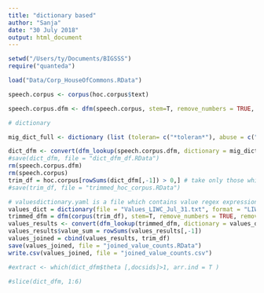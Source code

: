 ```yaml
---
title: "dictionary based"
author: "Sanja"
date: "30 July 2018"
output: html_document
---
```



```r
setwd("/Users/ty/Documents/BIGSSS")
require("quanteda")

load("Data/Corp_HouseOfCommons.RData")

speech.corpus <- corpus(hoc.corpus$text)

speech.corpus.dfm <- dfm(speech.corpus, stem=T, remove_numbers = TRUE, remove_punct = TRUE, remove_symbols = TRUE,  remove = stopwords("en"))
```




```r
# dictionary

mig_dict_full <- dictionary (list (toleran= c("*toleran*"), abuse = c("abuse"), assimil =	c("assimil*"), asylum =	c(	"asylum*"	), avalanche =	c("avalanche"), border	=	c("border"), burqa=	c("burqa"), christian=	c("christian"), citizen=	c("citizen*"), cultur =	c("cultur*"), custom	=	c("custom*"), deport	=	c("deport*"), discriminat=	c("discriminat*"), diversity =	c("diversity"), ethnic	=	c("ethnic*"), extremis	=	c("extremis*"), flood =	c(	"flood"	), foreign=	c("foreign*"),fraud	=	c("fraud"	)	, halal	=	c("halal"	), hallal	=	c("hallal"), headscarf=	c("headscarf"), human=	c	(	"human*"), identitiy= c("identitiy"), illegal=	c("illegal*"), immigr	=	c	("immigr*"), indigenous=	c	("indigenous"),	integrat=	c("integrat*"	), invasion=		c("invasion"	),	irregular=	c(	"irregular"),	islam	=	c("islam*"),	jihad	=	c("jihad*"), migrant=	c("migrant*"),	minaret	=	c	(	"minaret"	), minorit=		c("minorit*"),	mosque	=	c ("mosque"), multicultur =	c("multicultur*"), muslim	= c("muslim"), nation		= c("nation*"),	native	= c("native"), naturalis=	c("naturalis*"), naturaliz=	c("naturaliz*"), permit	= c("permit"),	raci =	c("raci*"),	radical	=	c("radical"),	refug	=	c("refug*"),	refuge	=	c(	"refuge"),	religious =	c("religious"),	reunion	=	c	("reunion"), sharia	=	c ("sharia"	), shari	=	c("shari'a"),	shariah	=	c("shariah"), shelter	=	c("shelter"), temple	=	c(	"temple")	,	terroris =	c("terroris*"), tradition = c("tradition*"), traumatis =	c("traumatis"),	traumatiz =	c("traumatiz*"), unauthorised = c("unauthorised"), unauthorized =	c("unauthorized"), unity	= c("unity"),	veil = c("veil"), xenophob =	c("xenophob*")))

```




```r
dict_dfm <- convert(dfm_lookup(speech.corpus.dfm, dictionary = mig_dict_full), to = "data.frame")
#save(dict_dfm, file = "dict_dfm_df.RData") 
rm(speech.corpus.dfm)
rm(speech.corpus)
trim_df = hoc.corpus[rowSums(dict_dfm[,-1]) > 0,] # take only those which sum to at least 1
#save(trim_df, file = "trimmed_hoc_corpus.RData")

```


```r
# valuesdictionary.yaml is a file which contains value regex expressions
values_dict = dictionary(file = "Values_LIWC_Jul_31.txt", format = "LIWC", sep = ",")
trimmed_dfm = dfm(corpus(trim_df), stem=T, remove_numbers = TRUE, remove_punct = TRUE, remove_symbols = TRUE,  remove = stopwords("en"))
values_results <- convert(dfm_lookup(trimmed_dfm, dictionary = values_dict), to = "data.frame")
values_results$value_sum = rowSums(values_results[,-1])
values_joined = cbind(values_results, trim_df)
save(values_joined, file = "joined_value_counts.RData")
write.csv(values_joined, file = "joined_value_counts.csv")
```



```r
#extract <- which(dict_dfm$theta [,docsids]>1, arr.ind = T )

#slice(dict_dfm, 1:6)


```
